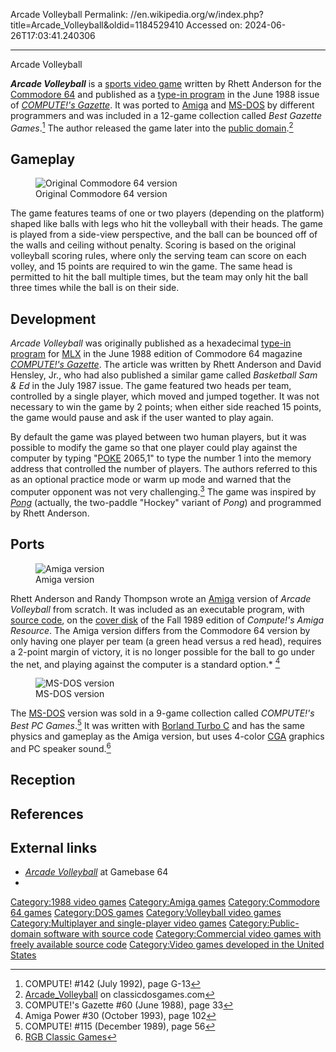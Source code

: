 Arcade Volleyball
Permalink: //en.wikipedia.org/w/index.php?title=Arcade_Volleyball&oldid=1184529410
Accessed on: 2024-06-26T17:03:41.240306



------
Arcade Volleyball
{{multiple issues|
{{Primary sources|date=February 2019}}
{{more citations needed|date=October 2017}}
}}

{{Infobox video game
|title=Arcade Volleyball
|image= ArcadeVolleyball promo.png
|designer=Rhett Anderson
|publisher=''[[COMPUTE!'s Gazette]]''
|released='''1988:''' C64<br>'''1989:''' Amiga, MS-DOS
|genre=[[Sports video game|Sports]]
|modes=[[Single-player video game|Single-player]], [[Multiplayer video game|multiplayer]] 
|platforms=[[Commodore 64]], [[Amiga]], [[MS-DOS]]
|caption = 
|alt = 
|programmer = Rhett Anderson<br>Randy Thompson (Amiga)
}}

'''''Arcade Volleyball''''' is a [[sports video game]] written by Rhett Anderson for the [[Commodore 64]] and published as a [[type-in program]] in the June 1988 issue of ''[[COMPUTE!'s Gazette]]''. It was ported to [[Amiga]] and [[MS-DOS]] by different programmers and was included in a 12-game collection called ''Best Gazette Games''.<ref>COMPUTE! #142 (July 1992), page G-13</ref> The author released the game later into the [[public domain]].<ref>[https://www.classicdosgames.com/game/Arcade_Volleyball.html Arcade_Volleyball] on classicdosgames.com</ref>

==Gameplay==
[[File:Arcade Volleyball.png|thumb|left|alt=Arcade Volleyball for Commodore 64|Original Commodore 64 version]]

The game features teams of one or two players (depending on the platform) shaped like balls with legs who hit the volleyball with their heads. The game is played from a side-view perspective, and the ball can be bounced off of the walls and ceiling without penalty. Scoring is based on the original volleyball scoring rules, where only the serving team can score on each volley, and 15 points are required to win the game. The same head is permitted to hit the ball multiple times, but the team may only hit the ball three times while the ball is on their side.

== Development==
''Arcade Volleyball'' was originally published as a hexadecimal [[type-in program]] for [[MLX (software)|MLX]] in the June 1988 edition of Commodore 64 magazine ''[[COMPUTE!'s Gazette]]''. The article was written by Rhett Anderson and David Hensley, Jr., who had also published a similar game called ''Basketball Sam & Ed'' in the July 1987 issue. The game featured two heads per team, controlled by a single player, which moved and jumped together. It was not necessary to win the game by 2 points; when either side reached 15 points, the game would pause and ask if the user wanted to play again.

By default the game was played between two human players, but it was possible to modify the game so that one player could play against the computer by typing "[[PEEK and POKE|POKE]] 2065,1" to type the number 1 into the memory address that controlled the number of players. The authors referred to this as an optional practice mode or warm up mode and warned that the computer opponent was not very challenging.<ref>COMPUTE!'s Gazette #60 (June 1988), page 33</ref> The game was inspired by ''[[Pong]]'' (actually, the two-paddle "Hockey" variant of ''Pong'') and programmed by Rhett Anderson.

==Ports==
[[File:Arcade Volleyball (Amiga).png|thumb|alt=Arcade Volleyball for Amiga|Amiga version]]

Rhett Anderson and Randy Thompson wrote an [[Amiga]] version of ''Arcade Volleyball'' from scratch. It was included as an executable program, with [[source code]], on the [[covermount|cover disk]] of the Fall 1989 edition of ''Compute!'s Amiga Resource''. The Amiga version differs from the Commodore 64 version by only having one player per team (a green head versus a red head), requires a 2-point margin of victory, it is no longer possible for the ball to go under the net, and playing against the computer is a standard option.* <ref>Amiga Power #30 (October 1993), page 102</ref>

[[Image:Arcade Volleyball (gameplay).gif|thumb|alt=Arcade Volleyball for MS-DOS gameplay animation|MS-DOS version]]

The [[MS-DOS]] version was sold in a 9-game collection called ''COMPUTE!'s Best PC Games''.<ref>COMPUTE! #115 (December 1989), page 56</ref> It was written with [[Borland Turbo C]] and has the same physics and gameplay as the Amiga version, but uses 4-color [[Color Graphics Adapter|CGA]] graphics and PC speaker sound.<ref>[https://www.classicdosgames.com/game/Arcade_Volleyball.html RGB Classic Games]</ref>

==Reception==
{{Empty section|date=October 2018}}

==References==
{{Reflist}}

==External links==
*[http://www.gamebase64.com/game.php?id=366&d=18&h=0 ''Arcade Volleyball''] at Gamebase 64
*{{moby game|id=/arcade-volleyball|name=''Arcade Volleyball''}}

[[Category:1988 video games]]
[[Category:Amiga games]]
[[Category:Commodore 64 games]]
[[Category:DOS games]]
[[Category:Volleyball video games]]
[[Category:Multiplayer and single-player video games]]
[[Category:Public-domain software with source code]]
[[Category:Commercial video games with freely available source code]]
[[Category:Video games developed in the United States]]